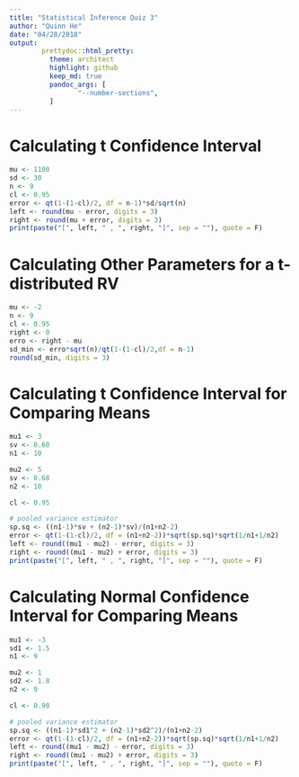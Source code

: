 ```yaml
---
title: "Statistical Inference Quiz 3"
author: "Quinn He"
date: "04/28/2018"
output:
        prettydoc::html_pretty:
          theme: architect
          highlight: github
          keep_md: true
          pandoc_args: [
                 "--number-sections",
          ]
---
```


# Calculating t Confidence Interval

```r
mu <- 1100
sd <- 30
n <- 9
cl <- 0.95
error <- qt(1-(1-cl)/2, df = n-1)*sd/sqrt(n)
left <- round(mu - error, digits = 3)
right <- round(mu + error, digits = 3)
print(paste("[", left, " , ", right, "]", sep = ""), quote = F)
```

# Calculating Other Parameters for a t-distributed RV

```r
mu <- -2
n <- 9
cl <- 0.95
right <- 0
erro <- right - mu
sd_min <- erro*sqrt(n)/qt(1-(1-cl)/2,df = n-1)
round(sd_min, digits = 3)
```

# Calculating t Confidence Interval for Comparing Means

```r
mu1 <- 3
sv <- 0.60
n1 <- 10

mu2 <- 5
sv <- 0.68
n2 <- 10

cl <- 0.95

# pooled variance estimator
sp.sq <- ((n1-1)*sv + (n2-1)*sv)/(n1+n2-2)
error <- qt(1-(1-cl)/2, df = (n1+n2-2))*sqrt(sp.sq)*sqrt(1/n1+1/n2)
left <- round((mu1 - mu2) - error, digits = 3)
right <- round((mu1 - mu2) + error, digits = 3)
print(paste("[", left, " , ", right, "]", sep = ""), quote = F)
```

# Calculating Normal Confidence Interval for Comparing Means

```r
mu1 <- -3
sd1 <- 1.5
n1 <- 9

mu2 <- 1
sd2 <- 1.8
n2 <- 9

cl <- 0.90

# pooled variance estimator
sp.sq <- ((n1-1)*sd1^2 + (n2-1)*sd2^2)/(n1+n2-2)
error <- qt(1-(1-cl)/2, df = (n1+n2-2))*sqrt(sp.sq)*sqrt(1/n1+1/n2)
left <- round((mu1 - mu2) - error, digits = 3)
right <- round((mu1 - mu2) + error, digits = 3)
print(paste("[", left, " , ", right, "]", sep = ""), quote = F)
```

